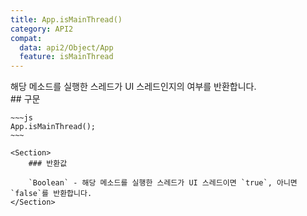 ```yaml
---
title: App.isMainThread()
category: API2
compat:
  data: api2/Object/App
  feature: isMainThread
---
```


<Section>
    해당 메소드를 실행한 스레드가 UI 스레드인지의 여부를 반환합니다.
</Section>
<Section>
    ## 구문

    ~~~js
    App.isMainThread();
    ~~~

    <Section>
        ### 반환값

        `Boolean` - 해당 메소드를 실행한 스레드가 UI 스레드이면 `true`, 아니면 `false`를 반환합니다.
    </Section>
</Section>